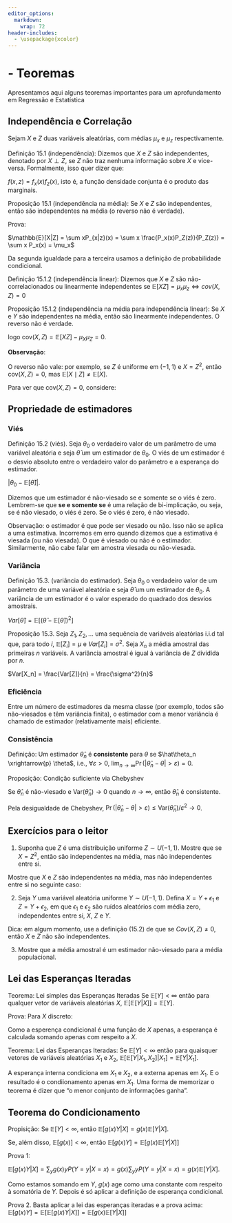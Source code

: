 ```yaml
---
editor_options: 
  markdown: 
    wrap: 72
header-includes:
  - \usepackage{xcolor}
---
```


# - Teoremas

Apresentamos aqui alguns teoremas importantes para um aprofundamento em Regressão e Estatística

## Independência e Correlação

Sejam $X$ e $Z$ duas variáveis aleatórias, com médias $\mu_x$ e $\mu_z$ respectivamente.

Definição 15.1 (independência): Dizemos que $X$ e $Z$ são independentes, denotado por $X \perp Z$, se $Z$ não traz nenhuma informação sobre $X$ e vice-versa. Formalmente, isso quer dizer que:

$f(x,z) = f_x(x)f_z(x)$, isto é, a função densidade conjunta é o produto das marginais.

Proposição 15.1 (independência na média): Se $X$ e $Z$ são independentes, então são independentes na média (o reverso não é verdade). 

Prova:

$\mathbb{E}[X|Z] = \sum xP_{x|z}(x) = \sum x \frac{P_x(x)P_Z(z)}{P_Z(z)} = \sum x P_x(x) = \mu_x$

Da segunda igualdade para a terceira usamos a definição de probabilidade condicional.


Definição 15.1.2 (independência linear): Dizemos que $X$ e $Z$ são não-correlacionados ou linearmente independentes se $\mathbb{E}[XZ] = \mu_x\mu_z \iff cov(X,Z) = 0$

Proposição 15.1.2 (independência na média para independência linear): Se $X$ e $Y$ são independentes na média, então são linearmente independentes. O reverso não é verdade.

\begin{aligned}
\mathbb{E}[XZ]
&= \mathbb{E}\!\big[\mathbb{E}[XZ \mid Z]\big]
\quad \text{(lei das esperanças iteradas)}\\
&= \mathbb{E}\!\big[ Z\,\mathbb{E}[X \mid Z] \big]
\quad \text{(condicionado em $Z$, ele é constante)}\\
&= \mathbb{E}\!\big[ Z\,\mathbb{E}[X] \big]
\quad \text{(independência na média)}\\
&= \mathbb{E}[X]\,\mathbb{E}[Z]
\quad \text{(constante sai da esperança)}\\
&= \mu_X \mu_Z,
\end{aligned}
logo $\mathrm{cov}(X,Z)=\mathbb{E}[XZ]-\mu_X\mu_Z=0$.

**Observação**:

O reverso não vale: por exemplo, se $Z$ é uniforme em $(-1,1)$ e $X = Z^2$, então $\mathrm{cov}(X,Z) = 0$, mas $\mathbb{E}[X \mid Z] \neq \mathbb{E}[X]$.

Para ver que $\mathrm{cov}(X,Z) = 0$, considere:

\begin{aligned}
\mathbb{E}[XZ]-\mu_X\mu_Z
&= \mathbb{E}[XZ]-\mu_X 0
&= \mathbb{E}[XZ]
&= \mathbb{E}[Z^3] = 0
\end{aligned}

## Propriedade de estimadores

### Viés

Definição 15.2 (viés). Seja $\theta_0$ o verdadeiro valor de um parâmetro de uma variável aleatória e seja $\hat{\theta}$ um um estimador de $\theta_0$. O viés de um estimador é o desvio absoluto entre o verdadeiro valor do parâmetro e a esperança do estimador. 

$|\theta_0 - \mathbb{E}[\hat{\theta}]|$. 

Dizemos que um estimador é não-viesado se e somente se o viés é zero. Lembrem-se que **se e somente se** é uma relação de bi-implicação, ou seja, se é não viesado, o viés é zero. Se o viés é zero, é não viesado.

Observação: o estimador é que pode ser viesado ou não. Isso não se aplica a uma estimativa. Incorremos em erro quando dizemos que a estimativa é viesada (ou não viesada). O que é viesado ou não é o estimador. Similarmente, não cabe falar em amostra viesada ou não-viesada.

### Variância

Definição 15.3. (variância do estimador). Seja $\theta_0$ o verdadeiro valor de um parâmetro de uma variável aleatória e seja $\hat{\theta}$ um um estimador de $\theta_0$. A variância de um estimador é o valor esperado do quadrado dos desvios amostrais.

$Var[\hat{\theta}] = \mathbb{E}[\left(\hat{\theta} - \mathbb{E}[\hat{\theta}]  \right)^2]$

Proposição 15.3. Seja $Z_1, Z_2, ...$ uma sequência de variáveis aleatórias i.i.d tal que, para todo $i$, $\mathbb{E}[Z_i] = \mu$ e $Var[Z_i] = \sigma^2$. Seja $X_n$ a média amostral das primeiras $n$ variáveis. A variância amostral é igual à variância de $Z$ dividida por $n$.

$Var[X_n] = \frac{Var[Z]}{n} = \frac{\sigma^2}{n}$


### Eficiência

Entre um número de estimadores da mesma classe (por exemplo, todos são não-viesados e têm variância finita), o estimador com a menor variância é chamado de estimador (relativamente mais) eficiente.

### Consistência

Definição:
Um estimador $\hat\theta_n$ é **consistente** para $\theta$ se $\hat\theta_n \xrightarrow{p} \theta$, i.e.,
$\forall \varepsilon>0,\ \lim_{n\to\infty}\Pr(|\hat\theta_n-\theta|>\varepsilon)=0$.

Proposição: Condição suficiente via Chebyshev

Se $\hat\theta_n$ é não-viesado e $\mathrm{Var}(\hat\theta_n)\to 0$ quando $n\to\infty$, então $\hat\theta_n$ é consistente.

Pela desigualdade de Chebyshev,
$\Pr(|\hat\theta_n-\theta|>\varepsilon)\le \mathrm{Var}(\hat\theta_n)/\varepsilon^2 \to 0$.

## Exercícios para o leitor 

1. Suponha que $Z$ é uma distribuição uniforme $Z \sim U(-1,1)$. 
Mostre que se $X = Z^2$, então são independentes na média, mas não independentes entre si.


Mostre que $X$ e $Z$ são independentes na média, mas não independentes entre si no seguinte caso:

2. Seja $Y$ uma variável aleatória uniforme $Y \sim U(-1,1)$. Defina $X = Y+ \epsilon_1$ e $Z = Y+ \epsilon_2$, em que $\epsilon_1$ e $\epsilon_2$ são ruídos aleatórios com média zero, independentes entre si, $X$, $Z$ e $Y$.

Dica: em algum momento, use a definição (15.2) de que se $Cov(X,Z) \neq 0$, então $X$ e $Z$ não são independentes.

3. Mostre que a média amostral é um estimador não-viesado para a média populacional.

## Lei das Esperanças Iteradas

Teorema: Lei simples das Esperanças Iteradas
Se $\mathbb{E}[Y] < \infty$ então para qualquer vetor de variáveis aleatórias $X$, $\mathbb{E}[\mathbb{E}[Y|X]] = \mathbb{E}[Y]$.

Prova: Para $X$ discreto:

Como a esperença condicional é uma função de $X$ apenas, a esperança é calculada somando apenas com respeito a $X$.

\begin{align*}
1.\mathbb{E}[\mathbb{E}[Y|X]] &= \sum_{j=1}^{\infty}\mathbb{E}[Y|X=x_j]P[X=x_j] \\
2. &= \sum_{j=1}^{\infty}\left(\sum_{i=1}^{\infty} y_i P[Y=y_i|X=x_j]\right)P[X=x_j] \\
2.5. &= \sum_{j=1}^{\infty}y_1 P[Y=y_1|X=x_j]P[X=x_j] + y_2 P[Y=y_2|X=x_j]) P[X=x_j] + \cdots \\
3. &= \sum_{j=1}^{\infty}\sum_{i=1}^{\infty} y_i P[Y=y_i|X=x_j]P[X=x_j] \\
4. &= \sum_{j=1}^{\infty}\sum_{i=1}^{\infty} y_i P[Y=y_i, X=x_j] \\
5. \ &= \sum_{i=1}^{\infty} y_i \color{red}{\sum_{j=1}^{\infty}} P[Y=y_i, X=x_j] \quad \text{(Troca na ordem dos somatórios)} \\
6. &= \sum_{i=1}^{\infty} y_i P[Y=y_i] \\
7. &= \mathbb{E}[Y]
\end{align*}

Teorema: Lei das Esperanças Iteradas:
Se $\mathbb{E}[Y] < \infty$ então para quaisquer vetores de variáveis aleatórias $X_1$ e $X_2$, $\mathbb{E}[\mathbb{E}[Y|X_1,X_2]|X_1] = \mathbb{E}[Y|X_1]$.

A esperança interna condiciona em $X_1$ e $X_2$, e a externa apenas em $X_1$. E o resultado é o condiionamento apenas em $X_1$. Uma forma de memorizar o teorema é dizer que "o menor conjunto de informações ganha".

## Teorema do Condicionamento

Propisição: Se $\mathbb{E}[Y] < \infty$, então
$\mathbb{E}[g(x)Y|X] = g(x) \mathbb{E}[Y|X]$.

Se, além disso, $\mathbb{E}[g(x)] < \infty$, então
$\mathbb{E}[g(x)Y] = \mathbb{E}[g(x) \mathbb{E}[Y|X]]$

Prova 1:

$\mathbb{E}[g(x)Y|X] = \sum_{y} g(x) y P(Y=y|X=x) = g(x) \sum_{y} y P(Y=y|X=x) = g(x)\mathbb{E}[Y|X]$.

Como estamos somando em $Y$, $g(x)$ age como uma constante com respeito à somatória de $Y$. Depois é só aplicar a definição de esperança condicional.

Prova 2.
Basta aplicar a lei das esperanças iteradas e a prova acima:
$\mathbb{E}[g(x)Y] = \mathbb{E}[\mathbb{E}[g(x)Y|X]] = \mathbb{E}[g(x)\mathbb{E}[Y|X]]$
